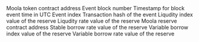 <ParamField path="contract_address">
Moola token contract address
</ParamField>
<ParamField path="evt_block_number">
Event block number
</ParamField>
<ParamField path="evt_block_time">
Timestamp for block event time in UTC
</ParamField>
<ParamField path="evt_index">
Event index
</ParamField>
<ParamField path="evt_tx_hash">
Transaction hash of the event
</ParamField>
<ParamField path="liqudityIndex">
Liqudity index value of the reserve
</ParamField>
<ParamField path="liqudityRate">
Liqudity rate value of the reserve
</ParamField>
<ParamField path="reserve">
Moola reserve contract address
</ParamField>
<ParamField path="stableBorrowRate">
Stable borrow rate value of the reserve
</ParamField>
<ParamField path="variableBorrowIndex">
Variable borrow index value of the reserve
</ParamField>
<ParamField path="variableBorrowRate">
Variable borrow rate value of the reserve
</ParamField>
